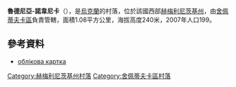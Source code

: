 {{coord|50|13|16|N|27|11|24|E|scale:100000|display=title}}

'''魯德尼亞-諾韋尼卡'''（{{lang-uk|Рудня-Новенька}}），是[[烏克蘭|烏克蘭]]的村落，位於該國西部[[赫梅利尼茨基州|赫梅利尼茨基州]]，由[[舍佩蒂夫卡區|舍佩蒂夫卡區]]負責管轄，面積1.08平方公里，海拔高度240米，2007年人口199。

==參考資料==
*[http://gska2.rada.gov.ua/pls/z7502/A005?rdat1=15.09.2010&rf7571=37263 облікова картка]{{dead link|date=2018年5月 |bot=InternetArchiveBot |fix-attempted=yes }}

{{DEFAULTSORT:Рудня-Новенька}}
[[Category:赫梅利尼茨基州村落|Category:赫梅利尼茨基州村落]]
[[Category:舍佩蒂夫卡區村落|Category:舍佩蒂夫卡區村落]]


{{Khmelnytskyi-geo-stub}}